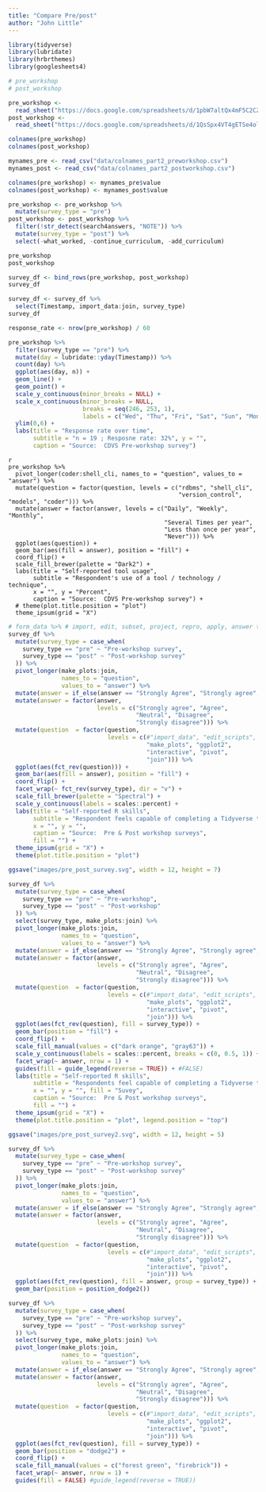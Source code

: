 ```yaml
---
title: "Compare Pre/post"
author: "John Little"
---
```



```r
library(tidyverse)
library(lubridate)
library(hrbrthemes)
library(googlesheets4)
```




```r
# pre_workshop 
# post_workshop 

pre_workshop <- 
  read_sheet("https://docs.google.com/spreadsheets/d/1pbW7altQx4mF5C2CZBvwQEnGEeLKnyXM-LG89cHp1Xo/edit#gid=1628675293")
post_workshop <- 
  read_sheet("https://docs.google.com/spreadsheets/d/1QsSpx4VT4gETSe4olAVy6lBj-KhvdSPpD5Xkd9kBTso/edit#gid=342600337")
```


```r
colnames(pre_workshop)
colnames(post_workshop)
```

```r
mynames_pre <- read_csv("data/colnames_part2_preworkshop.csv")
mynames_post <- read_csv("data/colnames_part2_postworkshop.csv")

colnames(pre_workshop) <- mynames_pre$value
colnames(post_workshop) <- mynames_post$value

pre_workshop <- pre_workshop %>%
  mutate(survey_type = "pre")
post_workshop <- post_workshop %>% 
  filter(!str_detect(search4answers, "NOTE")) %>% 
  mutate(survey_type = "post") %>% 
  select(-what_worked, -continue_curriculum, -add_curriculum)
```


```r
pre_workshop
post_workshop
```



```r
survey_df <- bind_rows(pre_workshop, post_workshop)
survey_df
```

```r
survey_df <- survey_df %>% 
  select(Timestamp, import_data:join, survey_type) 
survey_df
```

```r
response_rate <- nrow(pre_workshop) / 60

pre_workshop %>% 
  filter(survey_type == "pre") %>% 
  mutate(day = lubridate::yday(Timestamp)) %>%
  count(day) %>% 
  ggplot(aes(day, n)) +
  geom_line() +
  geom_point() +
  scale_y_continuous(minor_breaks = NULL) +
  scale_x_continuous(minor_breaks = NULL, 
                     breaks = seq(246, 253, 1),
                     labels = c("Wed", "Thu", "Fri", "Sat", "Sun", "Mon", "Tue", "Wed")) +
  ylim(0,6) +
  labs(title = "Response rate over time",
       subtitle = "n = 19 ; Resposne rate: 32%", y = "",
       caption = "Source:  CDVS Pre-workshop survey") 
```

```
{r}
pre_workshop %>%
  pivot_longer(coder:shell_cli, names_to = "question", values_to = "answer") %>% 
  mutate(question = factor(question, levels = c("rdbms", "shell_cli", 
                                                "version_control", "models", "coder"))) %>% 
  mutate(answer = factor(answer, levels = c("Daily", "Weekly", "Monthly",
                                            "Several Times per year",
                                            "Less than once per year",
                                            "Never"))) %>% 
  ggplot(aes(question)) +
  geom_bar(aes(fill = answer), position = "fill") +
  coord_flip() +
  scale_fill_brewer(palette = "Dark2") +
  labs(title = "Self-reported tool usage",
       subtitle = "Respondent's use of a tool / technology / technique",
       x = "", y = "Percent",
       caption = "Source:  CDVS Pre-workshop survey") +
  # theme(plot.title.position = "plot")
  theme_ipsum(grid = "X")
```

```r
# form_data %>% # import, edit, subset, project, repro, apply, answer tech, overcome probs
survey_df %>% 
  mutate(survey_type = case_when(
    survey_type == "pre" ~ "Pre-workshop survey",
    survey_type == "post" ~ "Post-workshop survey"
  )) %>% 
  pivot_longer(make_plots:join, 
               names_to = "question", 
               values_to = "answer") %>% 
  mutate(answer = if_else(answer == "Strongly Agree", "Strongly agree", answer)) %>% 
  mutate(answer = factor(answer, 
                         levels = c("Strongly agree", "Agree", 
                                    "Neutral", "Disagree", 
                                    "Strongly disagree"))) %>%
  mutate(question  = factor(question,
                            levels = c(#"import_data", "edit_scripts",
                                       "make_plots", "ggplot2",
                                       "interactive", "pivot",
                                       "join"))) %>%
  ggplot(aes(fct_rev(question))) +
  geom_bar(aes(fill = answer), position = "fill") +
  coord_flip() +
  facet_wrap(~ fct_rev(survey_type), dir = "v") +
  scale_fill_brewer(palette = "Spectral") +
  scale_y_continuous(labels = scales::percent) +
  labs(title = "Self-reported R skills",
       subtitle = "Respondent feels capable of completing a Tidyverse task",
       x = "", y = "",
       caption = "Source:  Pre & Post workshop surveys",
       fill = "") +
  theme_ipsum(grid = "X") +
  theme(plot.title.position = "plot")
```

```r
ggsave("images/pre_post_survey.svg", width = 12, height = 7)
```



```r
survey_df %>% 
  mutate(survey_type = case_when(
    survey_type == "pre" ~ "Pre-workshop",
    survey_type == "post" ~ "Post-workshop"
  )) %>% 
  select(survey_type, make_plots:join) %>% 
  pivot_longer(make_plots:join, 
               names_to = "question", 
               values_to = "answer") %>% 
  mutate(answer = if_else(answer == "Strongly Agree", "Strongly agree", answer)) %>% 
  mutate(answer = factor(answer, 
                         levels = c("Strongly agree", "Agree", 
                                    "Neutral", "Disagree", 
                                    "Strongly disagree"))) %>%
  mutate(question  = factor(question,
                            levels = c(#"import_data", "edit_scripts",
                                       "make_plots", "ggplot2",
                                       "interactive", "pivot",
                                       "join"))) %>%
  ggplot(aes(fct_rev(question), fill = survey_type)) +
  geom_bar(position = "fill") +
  coord_flip() +
  scale_fill_manual(values = c("dark orange", "gray63")) +
  scale_y_continuous(labels = scales::percent, breaks = c(0, 0.5, 1)) +
  facet_wrap(~ answer, nrow = 1) +
  guides(fill = guide_legend(reverse = TRUE)) + #FALSE) 
  labs(title = "Self-reported R skills",
       subtitle = "Respondents feel capable of completing a Tidyverse task",
       x = "", y = "", fill = "Suvey",
       caption = "Source:  Pre & Post workshop surveys",
       fill = "") +
  theme_ipsum(grid = "X") +
  theme(plot.title.position = "plot", legend.position = "top")
```
        

```r
ggsave("images/pre_post_survey2.svg", width = 12, height = 5)
```


```r
survey_df %>% 
  mutate(survey_type = case_when(
    survey_type == "pre" ~ "Pre-workshop survey",
    survey_type == "post" ~ "Post-workshop survey"
  )) %>% 
  pivot_longer(make_plots:join, 
               names_to = "question", 
               values_to = "answer") %>% 
  mutate(answer = if_else(answer == "Strongly Agree", "Strongly agree", answer)) %>% 
  mutate(answer = factor(answer, 
                         levels = c("Strongly agree", "Agree", 
                                    "Neutral", "Disagree", 
                                    "Strongly disagree"))) %>%
  mutate(question  = factor(question,
                            levels = c(#"import_data", "edit_scripts",
                                       "make_plots", "ggplot2",
                                       "interactive", "pivot",
                                       "join"))) %>%
  ggplot(aes(fct_rev(question), fill = answer, group = survey_type)) +
  geom_bar(position = position_dodge2()) 
```


```r
survey_df %>% 
  mutate(survey_type = case_when(
    survey_type == "pre" ~ "Pre-workshop survey",
    survey_type == "post" ~ "Post-workshop survey"
  )) %>% 
  select(survey_type, make_plots:join) %>% 
  pivot_longer(make_plots:join, 
               names_to = "question", 
               values_to = "answer") %>% 
  mutate(answer = if_else(answer == "Strongly Agree", "Strongly agree", answer)) %>% 
  mutate(answer = factor(answer, 
                         levels = c("Strongly agree", "Agree", 
                                    "Neutral", "Disagree", 
                                    "Strongly disagree"))) %>%
  mutate(question  = factor(question,
                            levels = c(#"import_data", "edit_scripts",
                                       "make_plots", "ggplot2",
                                       "interactive", "pivot",
                                       "join"))) %>%
  ggplot(aes(fct_rev(question), fill = survey_type)) +
  geom_bar(position = "dodge2") +
  coord_flip() +
  scale_fill_manual(values = c("forest green", "firebrick")) +
  facet_wrap(~ answer, nrow = 1) +
  guides(fill = FALSE) #guide_legend(reverse = TRUE))
```



